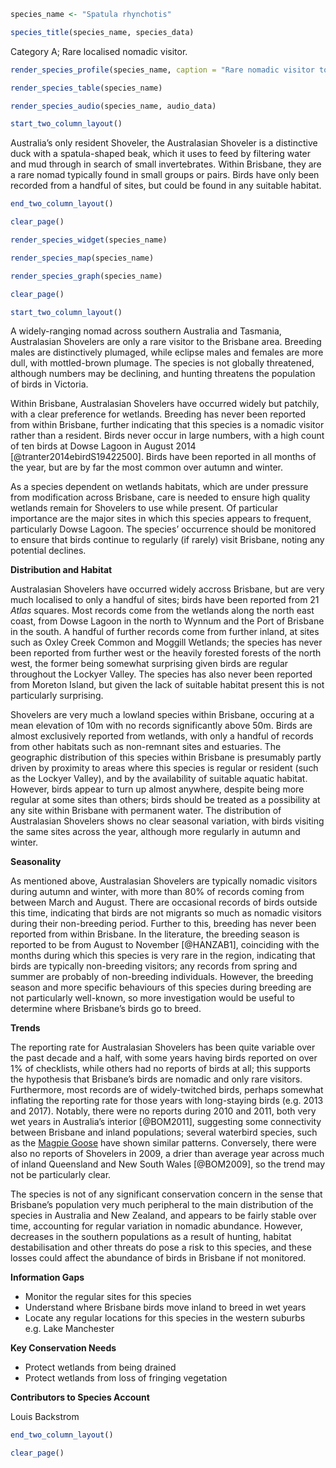 ```r
species_name <- "Spatula rhynchotis"
```

```r
species_title(species_name, species_data)
```

Category A; Rare localised nomadic visitor.

```r
render_species_profile(species_name, caption = "Rare nomadic visitor to waterways and lakes across the city during autumn and winter. Occurrence fluctuates year-to-year, likely as a result of conditions further inland where this species is more common. Not of conservation concern. Photo by Louis Backstrom, Kedron Brook Wetlands, 6 Jun 2018")
```

```r
render_species_table(species_name)
```

```r
render_species_audio(species_name, audio_data)
```

```r
start_two_column_layout()
```

Australia's only resident Shoveler, the Australasian Shoveler is a distinctive duck with a spatula-shaped beak, which it uses to feed by filtering water and mud through in search of small invertebrates. Within Brisbane, they are a rare nomad typically found in small groups or pairs. Birds have only been recorded from a handful of sites, but could be found in any suitable habitat.

```r
end_two_column_layout()
```

```r
clear_page()
```

```r
render_species_widget(species_name)
```

```r
render_species_map(species_name)
```

```r
render_species_graph(species_name)
```

```r
clear_page()
```

```r
start_two_column_layout()
```

A widely-ranging nomad across southern Australia and Tasmania, Australasian Shovelers are only a rare visitor to the Brisbane area. Breeding males are distinctively plumaged, while eclipse males and females are more dull, with mottled-brown plumage. The species is not globally threatened, although numbers may be declining, and hunting threatens the population of birds in Victoria.

Within Brisbane, Australasian Shovelers have occurred widely but patchily, with a clear preference for wetlands. Breeding has never been reported from within Brisbane, further indicating that this species is a nomadic visitor rather than a resident. Birds never occur in large numbers, with a high count of ten birds at Dowse Lagoon in August 2014 [@tranter2014ebirdS19422500]. Birds have been reported in all months of the year, but are by far the most common over autumn and winter.

As a species dependent on wetlands habitats, which are under pressure from modification across Brisbane, care is needed to ensure high quality wetlands remain for Shovelers to use while present. Of particular importance are the major sites in which this species appears to frequent, particularly Dowse Lagoon. The species' occurrence should be monitored to ensure that birds continue to regularly (if rarely) visit Brisbane, noting any potential declines.

**Distribution and Habitat**

Australasian Shovelers have occurred widely accross Brisbane, but are very much localised to only a handful of sites; birds have been reported from 21 _Atlas_ squares. Most records come from the wetlands along the north east coast, from Dowse Lagoon in the north to Wynnum and the Port of Brisbane in the south. A handful of further records come from further inland, at sites such as Oxley Creek Common and Moggill Wetlands; the species has never been reported from further west or the heavily forested forests of the north west, the former being somewhat surprising given birds are regular throughout the Lockyer Valley. The species has also never been reported from Moreton Island, but given the lack of suitable habitat present this is not particularly surprising.

Shovelers are very much a lowland species within Brisbane, occuring at a mean elevation of 10m with no records significantly above 50m. Birds are almost exclusively reported from wetlands, with only a handful of records from other habitats such as non-remnant sites and estuaries. The geographic distribution of this species within Brisbane is presumably partly driven by proximity to areas where this species is regular or resident (such as the Lockyer Valley), and by the availability of suitable aquatic habitat. However, birds appear to turn up almost anywhere, despite being more regular at some sites than others; birds should be treated as a possibility at any site within Brisbane with permanent water. The distribution of Australasian Shovelers shows no clear seasonal variation, with birds visiting the same sites across the year, although more regularly in autumn and winter.

**Seasonality**

As mentioned above, Australasian Shovelers are typically nomadic visitors during autumn and winter, with more than 80% of records coming from between March and August. There are occasional records of birds outside this time, indicating that birds are not migrants so much as nomadic visitors during their non-breeding period. Further to this, breeding has never been reported from within Brisbane. In the literature, the breeding season is reported to be from August to November [@HANZAB1], coinciding with the months during which this species is very rare in the region, indicating that birds are typically non-breeding visitors; any records from spring and summer are probably of non-breeding individuals. However, the breeding season and more specific behaviours of this species during breeding are not particularly well-known, so more investigation would be useful to determine where Brisbane's birds go to breed.

**Trends**

The reporting rate for Australasian Shovelers has been quite variable over the past decade and a half, with some years having birds reported on over 1% of checklists, while others had no reports of birds at all; this supports the hypothesis that Brisbane's birds are nomadic and only rare visitors. Furthermore, most records are of widely-twitched birds, perhaps somewhat inflating the reporting rate for those years with long-staying birds (e.g. 2013 and 2017). Notably, there were no reports during 2010 and 2011, both very wet years in Australia’s interior [@BOM2011], suggesting some connectivity between Brisbane and inland populations; several waterbird species, such as the [Magpie Goose](https://brisbanebirds.com/magpie-goose-anseranas-semipalmata.html) have shown similar patterns. Conversely, there were also no reports of Shovelers in 2009, a drier than average year across much of inland Queensland and New South Wales [@BOM2009], so the trend may not be particularly clear.

The species is not of any significant conservation concern in the sense that Brisbane’s population very much peripheral to the main distribution of the species in Australia and New Zealand, and appears to be fairly stable over time, accounting for regular variation in nomadic abundance. However, decreases in the southern populations as a result of hunting, habitat destabilisation and other threats do pose a risk to this species, and these losses could affect the abundance of birds in Brisbane if not monitored.

**Information Gaps**

- Monitor the regular sites for this species
- Understand where Brisbane birds move inland to breed in wet years
- Locate any regular locations for this species in the western suburbs e.g. Lake Manchester

**Key Conservation Needs**

- Protect wetlands from being drained
- Protect wetlands from loss of fringing vegetation

**Contributors to Species Account**

Louis Backstrom


```r
end_two_column_layout()
```

```r
clear_page()
```
